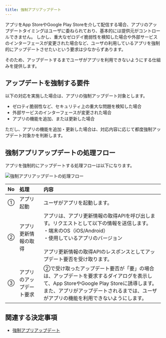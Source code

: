 ```yaml
---
title: 強制アプリアップデート
---
```


アプリをApp StoreやGoogle Play Storeを介して配信する場合、アプリのアップデートタイミングはユーザに委ねられており、基本的には提供元がコントロールできません。
しかし、重大なゼロデイ脆弱性を検知した場合や外部サービスのインターフェースが変更された場合など、ユーザの利用しているアプリを強制的にアップデートさせたいという要求は少なからずあります。

そのため、アップデートするまでユーザがアプリを利用できないようにする仕組みを提供します。

## アップデートを強制する要件

以下の対応を実施した場合は、アプリの強制アップデート対象とします。

- ゼロティ脆弱性など、セキュリティ上の重大な問題を検知した場合
- 外部サービスのインターフェースが変更された場合
- アプリの機能を追加、または更新した場合

ただし、アプリの機能を追加・更新した場合は、対応内容に応じて都度強制アップデート対象かを判断します。

## 強制アプリアップデートの処理フロー

アプリを強制的にアップデートする処理フローは以下になります。

![強制アプリアップデートの処理フロー](forced-app-updates-architecture.drawio.png)

| No | 処理           | 内容                                                                                                                                          |
|:---|:-------------|:--------------------------------------------------------------------------------------------------------------------------------------------|
| ①  | アプリ起動        | ユーザがアプリを起動します。                                                                                                                              |
| ②  | アプリ更新情報の取得   | アプリは、アプリ更新情報の取得APIを呼び出します。リクエストとして以下の情報を送信します。<br/>・端末のOS（iOS/Android）<br/>・使用しているアプリのバージョン<br/><br/>アプリ更新情報の取得APIのレスポンスとしてアップデート要否を受け取ります。 |
| ③  | アプリのアップデート要求 | ②で受け取ったアップデート要否が「要」の場合は、アップデートを要求するダイアログを表示して、App StoreやGoogle Play Storeに誘導します。<br/>また、アプリがアップデートされるまでは、ユーザがアプリの機能を利用できないようにします。           |

## 関連する決定事項

- [強制アプリアップデート](../../decisions/adr-016-forced-app-updates.mdx)
